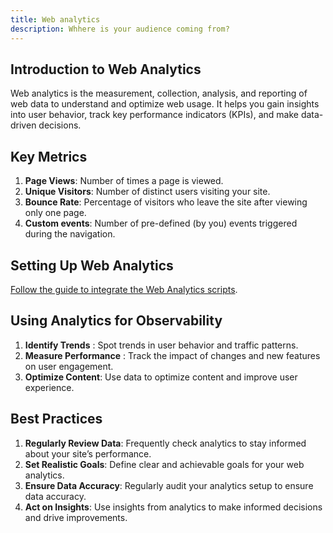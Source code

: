 ```yaml
---
title: Web analytics
description: Whhere is your audience coming from?
---
```




## Introduction to Web Analytics

Web analytics is the measurement, collection, analysis, and reporting of web data to understand and optimize web usage. It helps you gain insights into user behavior, track key performance indicators (KPIs), and make data-driven decisions.

## Key Metrics

1. **Page Views**: Number of times a page is viewed.
2. **Unique Visitors**: Number of distinct users visiting your site.
3. **Bounce Rate**: Percentage of visitors who leave the site after viewing only one page.
3. **Custom events**: Number of pre-defined (by you) events triggered during the navigation.

## Setting Up Web Analytics

[Follow the guide to integrate the Web Analytics scripts](../sdks/analytics/quantitative-analytics).


## Using Analytics for Observability

1. **Identify Trends** : Spot trends in user behavior and traffic patterns.
2. **Measure Performance** : Track the impact of changes and new features on user engagement.
3. **Optimize Content**: Use data to optimize content and improve user experience.

## Best Practices

1. **Regularly Review Data**: Frequently check analytics to stay informed about your site’s performance.
2. **Set Realistic Goals**: Define clear and achievable goals for your web analytics.
3. **Ensure Data Accuracy**: Regularly audit your analytics setup to ensure data accuracy.
4. **Act on Insights**: Use insights from analytics to make informed decisions and drive improvements.